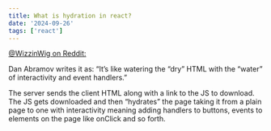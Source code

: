 ```yaml
---
title: What is hydration in react?
date: '2024-09-26'
tags: ['react']
---
```


[@WizzinWig on Reddit:](https://www.reddit.com/r/reactjs/comments/18fky3q/comment/kcvf5od/?utm_source=share&utm_medium=web3x&utm_name=web3xcss&utm_term=1&utm_content=share_button)

Dan Abramov writes it as: “It’s like watering the “dry” HTML with the “water” of interactivity and event handlers.”

The server sends the client HTML along with a link to the JS to download. The JS gets downloaded and then “hydrates” the page taking it from a plain page to one with interactivity meaning adding handlers to buttons, events to elements on the page like onClick and so forth.
